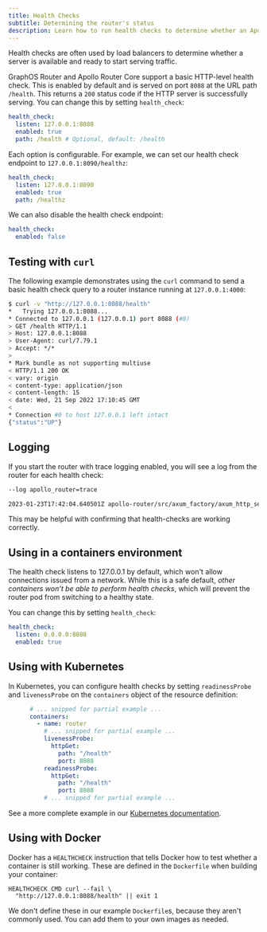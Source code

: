 ```yaml
---
title: Health Checks
subtitle: Determining the router's status
description: Learn how to run health checks to determine whether an Apollo GraphOS Router or Apollo Router Core is available and ready to start serving traffic.
---
```


Health checks are often used by load balancers to determine whether a server is available and ready to start serving traffic.

GraphOS Router and Apollo Router Core support a basic HTTP-level health check. This is enabled by default and is served on port `8088` at the URL path `/health`. This returns a `200` status code if the HTTP server is successfully serving.
You can change this by setting `health_check`:
```yaml title="router.yaml"
health_check:
  listen: 127.0.0.1:8088
  enabled: true
  path: /health # Optional, default: /health
```

Each option is configurable. For example, we can set our health check endpoint to `127.0.0.1:8090/healthz`:

```yaml title="router.yaml"
health_check:
  listen: 127.0.0.1:8090
  enabled: true
  path: /healthz
```

We can also disable the health check endpoint:

```yaml title="router.yaml"
health_check:
  enabled: false
```

## Testing with `curl`

The following example demonstrates using the `curl` command to send a basic health check query to a router instance running at `127.0.0.1:4000`:

```sh
$ curl -v "http://127.0.0.1:8088/health"
*   Trying 127.0.0.1:8088...
* Connected to 127.0.0.1 (127.0.0.1) port 8088 (#0)
> GET /health HTTP/1.1
> Host: 127.0.0.1:8088
> User-Agent: curl/7.79.1
> Accept: */*
> 
* Mark bundle as not supporting multiuse
< HTTP/1.1 200 OK
< vary: origin
< content-type: application/json
< content-length: 15
< date: Wed, 21 Sep 2022 17:10:45 GMT
< 
* Connection #0 to host 127.0.0.1 left intact
{"status":"UP"}
```

## Logging

If you start the router with trace logging enabled, you will see a log from the router for each health check:

```sh
--log apollo_router=trace

2023-01-23T17:42:04.640501Z apollo-router/src/axum_factory/axum_http_server_factory.rs:100 TRACE apollo_router::axum_factory::axum_http_server_factory: health check health=Health { status: Up } request=Request { method: GET, uri: /health, version: HTTP/1.1, headers: {"host": "127.0.0.1:8088", "user-agent": "curl/7.85.0", "accept": "*/*"}, body: Body(Empty) }

```

This may be helpful with confirming that health-checks are working correctly.

## Using in a containers environment

The health check listens to 127.0.0.1 by default, which won't allow connections issued from a network.
While this is a safe default, *other containers won't be able to perform health checks*, which will prevent the router pod from switching to a healthy state.

You can change this by setting `health_check`:
```yaml title="router.yaml"
health_check:
  listen: 0.0.0.0:8088
  enabled: true
```

## Using with Kubernetes
In Kubernetes, you can configure health checks by setting `readinessProbe` and `livenessProbe` on the `containers` object of the resource definition:
```yaml
      # ... snipped for partial example ...
      containers:
        - name: router
          # ... snipped for partial example ...
          livenessProbe:
            httpGet:
              path: "/health"
              port: 8088
          readinessProbe:
            httpGet:
              path: "/health"
              port: 8088
          # ... snipped for partial example ...
```
See a more complete example in our [Kubernetes documentation](../containerization/kubernetes/).
## Using with Docker
Docker has a `HEALTHCHECK` instruction that tells Docker how to test whether a container is still working. These are defined in the `Dockerfile` when building your container:
```
HEALTHCHECK CMD curl --fail \
  "http://127.0.0.1:8088/health" || exit 1
```
We don't define these in our example `Dockerfile`s, because they aren't commonly used. You can add them to your own images as needed.
